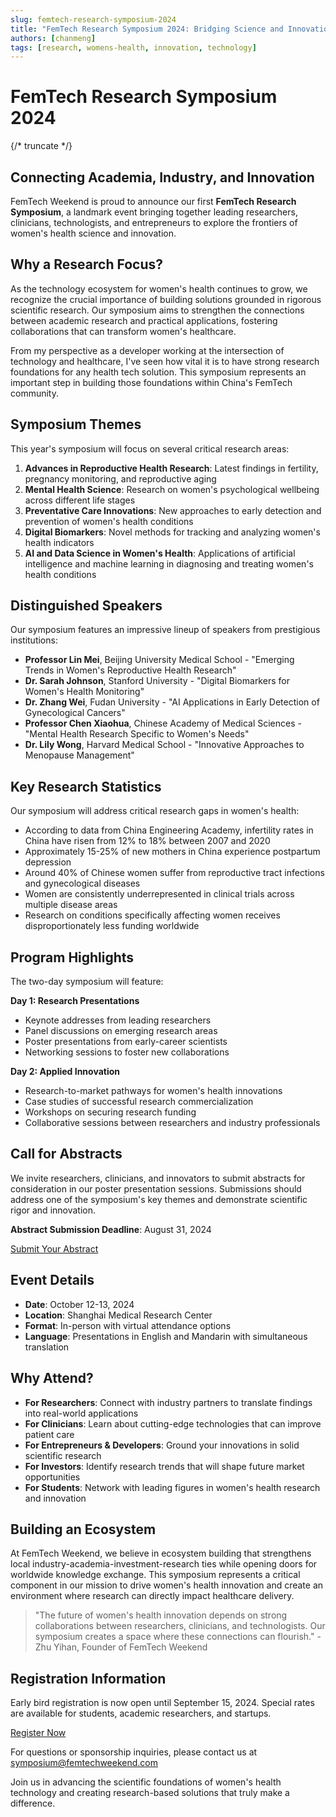 ```yaml
---
slug: femtech-research-symposium-2024
title: "FemTech Research Symposium 2024: Bridging Science and Innovation in Women's Health"
authors: [chanmeng]
tags: [research, womens-health, innovation, technology]
---
```



# FemTech Research Symposium 2024

<ZoomableImage src="/img/docusaurus-social-card.jpg" alt="FemTech Research Symposium 2024" />

{/* truncate */}

## Connecting Academia, Industry, and Innovation

FemTech Weekend is proud to announce our first **FemTech Research Symposium**, a landmark event bringing together leading researchers, clinicians, technologists, and entrepreneurs to explore the frontiers of women's health science and innovation.

## Why a Research Focus?

As the technology ecosystem for women's health continues to grow, we recognize the crucial importance of building solutions grounded in rigorous scientific research. Our symposium aims to strengthen the connections between academic research and practical applications, fostering collaborations that can transform women's healthcare.

From my perspective as a developer working at the intersection of technology and healthcare, I've seen how vital it is to have strong research foundations for any health tech solution. This symposium represents an important step in building those foundations within China's FemTech community.

## Symposium Themes

This year's symposium will focus on several critical research areas:

1. **Advances in Reproductive Health Research**: Latest findings in fertility, pregnancy monitoring, and reproductive aging
2. **Mental Health Science**: Research on women's psychological wellbeing across different life stages
3. **Preventative Care Innovations**: New approaches to early detection and prevention of women's health conditions
4. **Digital Biomarkers**: Novel methods for tracking and analyzing women's health indicators
5. **AI and Data Science in Women's Health**: Applications of artificial intelligence and machine learning in diagnosing and treating women's health conditions

## Distinguished Speakers

Our symposium features an impressive lineup of speakers from prestigious institutions:

- **Professor Lin Mei**, Beijing University Medical School - "Emerging Trends in Women's Reproductive Health Research"
- **Dr. Sarah Johnson**, Stanford University - "Digital Biomarkers for Women's Health Monitoring"
- **Dr. Zhang Wei**, Fudan University - "AI Applications in Early Detection of Gynecological Cancers"
- **Professor Chen Xiaohua**, Chinese Academy of Medical Sciences - "Mental Health Research Specific to Women's Needs"
- **Dr. Lily Wong**, Harvard Medical School - "Innovative Approaches to Menopause Management"

## Key Research Statistics

Our symposium will address critical research gaps in women's health:

- According to data from China Engineering Academy, infertility rates in China have risen from 12% to 18% between 2007 and 2020
- Approximately 15-25% of new mothers in China experience postpartum depression
- Around 40% of Chinese women suffer from reproductive tract infections and gynecological diseases
- Women are consistently underrepresented in clinical trials across multiple disease areas
- Research on conditions specifically affecting women receives disproportionately less funding worldwide

## Program Highlights

The two-day symposium will feature:

**Day 1: Research Presentations**
- Keynote addresses from leading researchers
- Panel discussions on emerging research areas
- Poster presentations from early-career scientists
- Networking sessions to foster new collaborations

**Day 2: Applied Innovation**
- Research-to-market pathways for women's health innovations
- Case studies of successful research commercialization
- Workshops on securing research funding
- Collaborative sessions between researchers and industry professionals

## Call for Abstracts

We invite researchers, clinicians, and innovators to submit abstracts for consideration in our poster presentation sessions. Submissions should address one of the symposium's key themes and demonstrate scientific rigor and innovation.

**Abstract Submission Deadline**: August 31, 2024

[Submit Your Abstract](https://www.femtechweekend.com/symposium-abstract-submission)

## Event Details

- **Date**: October 12-13, 2024
- **Location**: Shanghai Medical Research Center
- **Format**: In-person with virtual attendance options
- **Language**: Presentations in English and Mandarin with simultaneous translation

## Why Attend?

- **For Researchers**: Connect with industry partners to translate findings into real-world applications
- **For Clinicians**: Learn about cutting-edge technologies that can improve patient care
- **For Entrepreneurs & Developers**: Ground your innovations in solid scientific research
- **For Investors**: Identify research trends that will shape future market opportunities
- **For Students**: Network with leading figures in women's health research and innovation

## Building an Ecosystem

At FemTech Weekend, we believe in ecosystem building that strengthens local industry-academia-investment-research ties while opening doors for worldwide knowledge exchange. This symposium represents a critical component in our mission to drive women's health innovation and create an environment where research can directly impact healthcare delivery.

> "The future of women's health innovation depends on strong collaborations between researchers, clinicians, and technologists. Our symposium creates a space where these connections can flourish." - Zhu Yihan, Founder of FemTech Weekend

## Registration Information

Early bird registration is now open until September 15, 2024. Special rates are available for students, academic researchers, and startups.

[Register Now](https://www.femtechweekend.com/research-symposium-2024)

For questions or sponsorship inquiries, please contact us at symposium@femtechweekend.com

Join us in advancing the scientific foundations of women's health technology and creating research-based solutions that truly make a difference. 